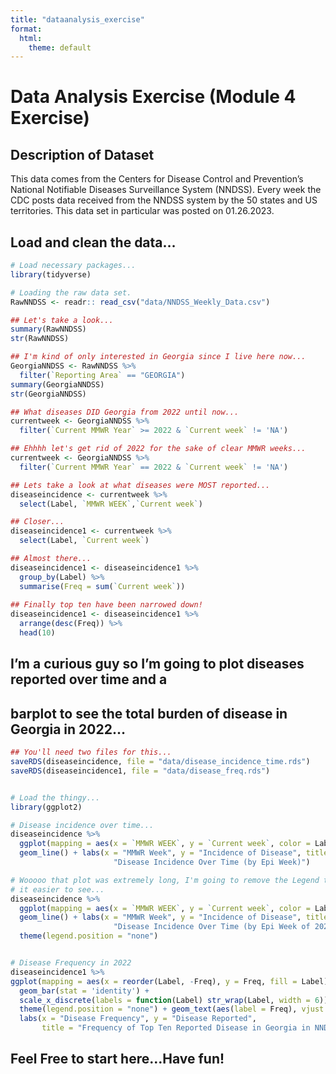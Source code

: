 ```yaml
---
title: "dataanalysis_exercise"
format:
  html:
    theme: default
---
```


# Data Analysis Exercise (Module 4 Exercise)


## Description of Dataset

This data comes from the Centers for Disease Control and Prevention's National
Notifiable Diseases Surveillance System (NNDSS). Every week the CDC posts 
data received from the NNDSS system by the 50 states and US territories.
This data set in particular was posted on 01.26.2023. 



## Load and clean the data...
```r
# Load necessary packages...
library(tidyverse)

# Loading the raw data set.
RawNNDSS <- readr:: read_csv("data/NNDSS_Weekly_Data.csv")

## Let's take a look...
summary(RawNNDSS)
str(RawNNDSS)

## I'm kind of only interested in Georgia since I live here now...
GeorgiaNNDSS <- RawNNDSS %>%
  filter(`Reporting Area` == "GEORGIA")
summary(GeorgiaNNDSS)
str(GeorgiaNNDSS)

## What diseases DID Georgia from 2022 until now...
currentweek <- GeorgiaNNDSS %>%
  filter(`Current MMWR Year` >= 2022 & `Current week` != 'NA')

## Ehhhh let's get rid of 2022 for the sake of clear MMWR weeks...
currentweek <- GeorgiaNNDSS %>%
  filter(`Current MMWR Year` == 2022 & `Current week` != 'NA')

## Lets take a look at what diseases were MOST reported...
diseaseincidence <- currentweek %>%
  select(Label, `MMWR WEEK`,`Current week`) 

## Closer...
diseaseincidence1 <- currentweek %>%
  select(Label, `Current week`)

## Almost there...
diseaseincidence1 <- diseaseincidence1 %>%
  group_by(Label) %>%
  summarise(Freq = sum(`Current week`))
  
## Finally top ten have been narrowed down!
diseaseincidence1 <- diseaseincidence1 %>%
  arrange(desc(Freq)) %>%
  head(10)

```



## I'm a curious guy so I'm going to plot diseases reported over time and a 
## barplot to see the total burden of disease in Georgia in 2022...
```r
## You'll need two files for this...
saveRDS(diseaseincidence, file = "data/disease_incidence_time.rds")
saveRDS(diseaseincidence1, file = "data/disease_freq.rds")


# Load the thingy...
library(ggplot2)

# Disease incidence over time...
diseaseincidence %>%
  ggplot(mapping = aes(x = `MMWR WEEK`, y = `Current week`, color = Label)) +
  geom_line() + labs(x = "MMWR Week", y = "Incidence of Disease", title = 
                       "Disease Incidence Over Time (by Epi Week)")

# Wooooo that plot was extremely long, I'm going to remove the Legend to make
# it easier to see...
diseaseincidence %>%
  ggplot(mapping = aes(x = `MMWR WEEK`, y = `Current week`, color = Label)) +
  geom_line() + labs(x = "MMWR Week", y = "Incidence of Disease", title = 
                       "Disease Incidence Over Time (by Epi Week of 2022)") +
  theme(legend.position = "none")


# Disease Frequency in 2022
diseaseincidence1 %>%
ggplot(mapping = aes(x = reorder(Label, -Freq), y = Freq, fill = Label)) + 
  geom_bar(stat = 'identity') + 
  scale_x_discrete(labels = function(Label) str_wrap(Label, width = 6)) +
  theme(legend.position = "none") + geom_text(aes(label = Freq), vjust = 0) +
  labs(x = "Disease Frequency", y = "Disease Reported", 
       title = "Frequency of Top Ten Reported Disease in Georgia in NNDSS in 2022")

```

## Feel Free to start here...Have fun!









